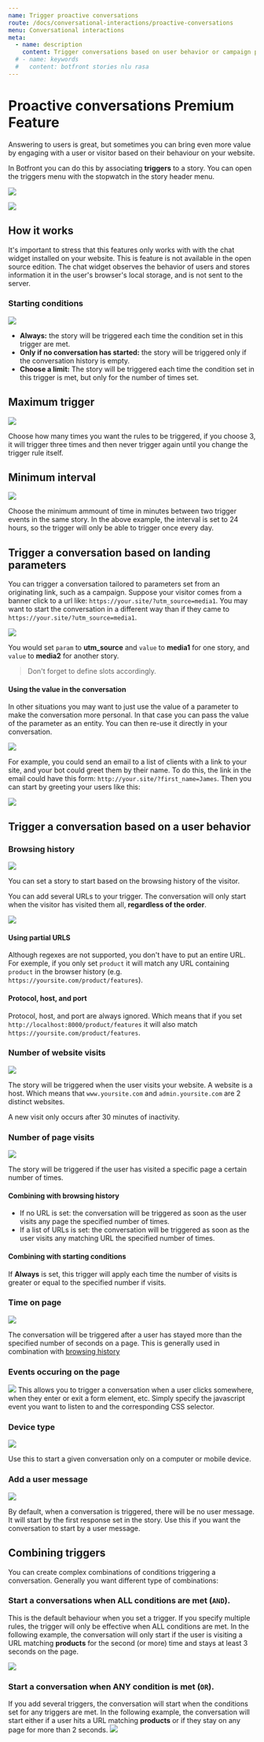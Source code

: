 ```yaml
---
name: Trigger proactive conversations
route: /docs/conversational-interactions/proactive-conversations
menu: Conversational interactions
meta:
  - name: description
    content: Trigger conversations based on user behavior or campaign parameters.
  # - name: keywords
  #   content: botfront stories nlu rasa
---
```


# Proactive conversations <span class="tag is-warning">Premium Feature</span>

Answering to users is great, but sometimes you can bring even more value by engaging with a user or visitor based on their behaviour on your website.

In Botfront you can do this by associating **triggers** to a story. You can open the triggers menu with the stopwatch in the story header menu.

![](../../images/proactive_conversations/stop_watch.png)

![](../../images/proactive_conversations/triggers_modal.png)

## How it works

It's important to stress that this features only works with with the chat widget installed on your website. This is feature is not available in the open source edition.
The chat widget observes the behavior of users and stores information it in the user's browser's local storage, and is not sent to the server.

### Starting conditions
![](../../images/proactive_conversations/triggers_modal_when.png)

- **Always:** the story will be triggered each time the condition set in this trigger are met.
- **Only if no conversation has started:** the story will be triggered only if the conversation history is empty.
- **Choose a limit:** The story will be triggered each time the condition set in this trigger is met, but only for the number of times set.

## Maximum trigger

![](../../images/proactive_conversations/triggers_maximum_triggers.png)

Choose how many times you want the rules to be triggered, if you choose 3, it will trigger three times and then never trigger again until you change the trigger rule itself.

<div data-bf="landing">

## Minimum interval

![](../../images/proactive_conversations/triggers_minimum_intervals.png)

Choose the minimum ammount of time in minutes between two trigger events in the same story. In the above example, the interval is set to 24 hours, so the trigger will only be able to trigger once every day.

## Trigger a conversation based on landing parameters

You can trigger a conversation tailored to parameters set from an originating link, such as a campaign.
Suppose your visitor comes from a banner click to a url like: `https://your.site/?utm_source=media1`. You may want to start the conversation in a different way than if they came to `https://your.site/?utm_source=media1`.


![](../../images/proactive_conversations/triggers_modal_query_string.png)

You would set `param` to **utm_source** and `value` to **media1** for one story, and `value` to **media2** for another story.

</div>

> Don't forget to define slots accordingly.

#### Using the value in the conversation

In other situations you may want to just use the value of a parameter to make the conversation more personal. In that case you can pass the value of the parameter as an entity.
You can then re-use it directly in your conversation.

![](../../images/proactive_conversations/triggers_modal_query_string_1.png)

For example, you could send an email to a list of clients with a link to your site, and your bot could greet them by their name.
To do this, the link in the email could have this form: `http://your.site/?first_name=James`. Then you can start by greeting your users like this:

![](../../images/proactive_conversations/story_with_greetings.png)

## Trigger a conversation based on a user behavior

### Browsing history
![](../../images/proactive_conversations/triggers_modal_browsing_history_1.png)

You can set a story to start based on the browsing history of the visitor.

You can add several URLs to your trigger. The conversation will only start when the visitor has visited them all, **regardless of the order**.

![](../../images/proactive_conversations/triggers_modal_browsing_history_2.png)

#### Using partial URLS
Although regexes are not supported, you don't have to put an entire URL. For exemple, if you only set `product` it will match any URL containing `product` in the browser history (e.g. `https://yoursite.com/product/features`).

#### Protocol, host, and port
Protocol, host, and port are always ignored. Which means that if you set `http://localhost:8000/product/features` it will also match `https://yoursite.com/product/features`.


### Number of website visits
![](../../images/proactive_conversations/triggers_modal_website_visits.png)

The story will be triggered when the user visits your website. A website is a host. Which means that `www.yoursite.com` and `admin.yoursite.com` are 2 distinct websites.

A new visit only occurs after 30 minutes of inactivity.

### Number of page visits

![](../../images/proactive_conversations/triggers_modal_page_visits.png)

The story will be triggered if the user has visited a specific page a certain number of times.

#### Combining with browsing history
- If no URL is set: the conversation will be triggered as soon as the user visits any page the specified number of times.
- If a list of URLs is set: the conversation will be triggered as soon as the user visits any matching URL the specified number of times.

#### Combining with starting conditions
If **Always** is set, this trigger will apply each time the number of visits is greater or equal to the specified number if visits.



### Time on page
![](../../images/proactive_conversations/triggers_modal_time_on_page.png)

The conversation will be triggered after a user has stayed more than the specified number of seconds on a page. This is generally used in combination with [browsing history](#trigger-story-based-on-browsing-history)

### Events occuring on the page
![](../../images/proactive_conversations/triggers_modal_events.png)
This allows you to trigger a conversation when a user clicks somewhere, when they enter or exit a form element, etc.
Simply specify the javascript event you want to listen to and the corresponding CSS selector.

### Device type
![](../../images/proactive_conversations/triggers_modal_device_type.png)

Use this to start a given conversation only on a computer or mobile device.

### Add a user message
![](../../images/proactive_conversations/triggers_modal_user_message.png)

By default, when a conversation is triggered, there will be no user message. It will start by the first response set in the story. Use this if you want the conversation to start by a user message.


## Combining triggers

You can create complex combinations of conditions triggering a conversation. Generally you want different type of combinations:

### Start a conversations when ALL conditions are met (`AND`).

This is the default behaviour when you set a trigger. If you specify multiple rules, the trigger will only be effective when ALL conditions are met.
In the following example, the conversation will only start if the user is visiting a URL matching **products** for the second (or more) time and stays at least 3 seconds on the page.

![](../../images/proactive_conversations/triggers_combine_and.png)

### Start a conversation when ANY condition is met (`OR`).
If you add several triggers, the conversation will start when the conditions set for any triggers are met.
In the following example, the conversation will start either if a user hits a URL matching **products** or if they stay on any page for more than 2 seconds.
![](../../images/proactive_conversations/triggers_combine_or.png)

